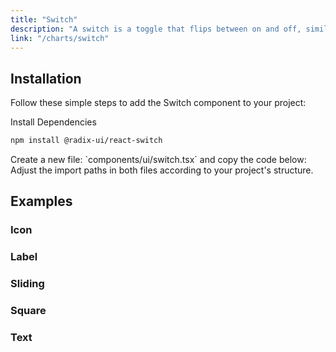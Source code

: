 ```yaml
---
title: "Switch"
description: "A switch is a toggle that flips between on and off, similar to a light switch."
link: "/charts/switch"
---
```


<ComponentPreview name="switch-demo" />

## Installation

Follow these simple steps to add the Switch component to your project:

<Steps>

<Step>
Install Dependencies
</Step>

```bash 
npm install @radix-ui/react-switch 
```

<Step>
    Create a new file: `components/ui/switch.tsx` and copy the code below:
</Step>

<CollapsibleSource name="switch" />

<Step>
    Adjust the import paths in both files according to your project's structure.
</Step>

</Steps>

## Examples

### Icon

<ComponentPreview name="switch-icon" />

### Label

<ComponentPreview name="switch-label" />

### Sliding

<ComponentPreview name="switch-sliding" />

### Square

<ComponentPreview name="switch-square" />

### Text

<ComponentPreview name="switch-text" />
